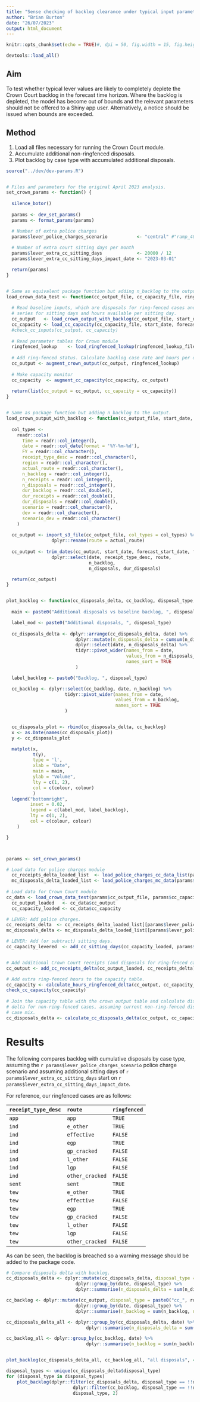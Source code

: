 ```yaml
---
title: "Sense checking of backlog clearance under typical input parameters"
author: "Brian Burton"
date: "26/07/2023"
output: html_document
---
```


```r
knitr::opts_chunk$set(echo = TRUE)#, dpi = 50, fig.width = 15, fig.height = 10)

devtools::load_all()
```


## Aim

To test whether typical lever values are likely to completely deplete the
Crown Court backlog in the forecast time horizon. Where the backlog is depleted,
the model has become out of bounds and the relevant parameters should not be
offered to a Shiny app user. Alternatively, a notice should be issued when
bounds are exceeded.


## Method

1. Load all files necessary for running the Crown Court module.
2. Accumulate additional non-ringfenced disposals.
3. Plot backlog by case type with accumulated additional disposals.


```r

source("../dev/dev-params.R")


# Files and parameters for the original April 2023 analysis.
set_crown_params <- function() {
  
  silence_botor()
  
  params <- dev_set_params()
  params <- format_params(params)

  # Number of extra police charges
  params$lever_police_charges_scenario           <- "central" #"ramp_48m"
  
  # Number of extra court sitting days per month
  params$lever_extra_cc_sitting_days             <- 20000 / 12             # [month^-1]
  params$lever_extra_cc_sitting_days_impact_date <- "2023-03-01"

  return(params)
}


# Same as equivalent package function but adding n_backlog to the output.
load_crown_data_test <- function(cc_output_file, cc_capacity_file, ringfenced_lookup_file, start_date, forecast_start_date, forecast_end_date) {
    
  # Read baseline inputs, which are disposals for ring-fenced cases and time
  # series for sitting days and hours available per sitting day.
  cc_output   <- load_crown_output_with_backlog(cc_output_file, start_date, forecast_start_date, forecast_end_date)
  cc_capacity <- load_cc_capacity(cc_capacity_file, start_date, forecast_start_date, forecast_end_date)
  #check_cc_inputs(cc_output, cc_capacity)
  
  # Read parameter tables for Crown module
  ringfenced_lookup    <- load_ringfenced_lookup(ringfenced_lookup_file)
  
  # Add ring-fenced status. Calculate backlog case rate and hours per disposal.
  cc_output <- augment_crown_output(cc_output, ringfenced_lookup)
  
  # Make capacity monitor
  cc_capacity  <- augment_cc_capacity(cc_capacity, cc_output)
  
  return(list(cc_output = cc_output, cc_capacity = cc_capacity))
}


# Same as package function but adding n_backlog to the output.
load_crown_output_with_backlog <- function(cc_output_file, start_date, forecast_start_date, forecast_end_date) {
  
  col_types <-
    readr::cols(
      Time = readr::col_integer(),
      date = readr::col_date(format = '%Y-%m-%d'),
      FY = readr::col_character(),
      receipt_type_desc = readr::col_character(),
      region = readr::col_character(),
      actual_route = readr::col_character(),
      n_backlog = readr::col_integer(),
      n_receipts = readr::col_integer(),
      n_disposals = readr::col_integer(),
      dur_backlog = readr::col_double(),
      dur_receipts = readr::col_double(),
      dur_disposals = readr::col_double(),
      scenario = readr::col_character(),
      dev = readr::col_character(),
      scenario_dev = readr::col_character()
    )
  
  cc_output <- import_s3_file(cc_output_file, col_types = col_types) %>%
                 dplyr::rename(route = actual_route)
  
  cc_output <- trim_dates(cc_output, start_date, forecast_start_date, forecast_end_date) %>%
                 dplyr::select(date, receipt_type_desc, route,
                               n_backlog,                                 # Read n_backlog so we may sense-check backlog depletion.
                               n_disposals, dur_disposals)

  return(cc_output)
}


plot_backlog <- function(cc_disposals_delta, cc_backlog, disposal_type, colour) {
  
  main <- paste0("Additional disposals vs baseline backlog, ", disposal_type)

  label_mod <- paste0("Additional disposals, ", disposal_type)
  
  cc_disposals_delta <- dplyr::arrange(cc_disposals_delta, date) %>%
                          dplyr::mutate(n_disposals_delta = cumsum(n_disposals_delta)) %>%
                          dplyr::select(date, n_disposals_delta) %>%
                          tidyr::pivot_wider(names_from = date,
                                             values_from = n_disposals_delta,
                                             names_sort = TRUE
                          )

  label_backlog <- paste0("Backlog, ", disposal_type)

  cc_backlog <- dplyr::select(cc_backlog, date, n_backlog) %>%
                      tidyr::pivot_wider(names_from = date,
                                         values_from = n_backlog,
                                         names_sort = TRUE
                      )


  cc_disposals_plot <- rbind(cc_disposals_delta, cc_backlog)
  x <- as.Date(names(cc_disposals_plot))
  y <- cc_disposals_plot

  matplot(x,
          t(y),
          type = 'l',
          xlab = "Date",
          main = main,
          ylab = "Volume",
          lty = c(1, 2),
          col = c(colour, colour)
          )
  legend("bottomright",
         inset = 0.02,
         legend = c(label_mod, label_backlog),
         lty = c(1, 2),
         col = c(colour, colour)
    )

}



params <- set_crown_params()

# Load data for police charges module
  cc_receipts_delta_loaded_list  <- load_police_charges_cc_data_list(params$police_charges_cc_route_file, params$police_charges_cc_files, params$start_date$police_charges_cc, params$forecast_start_date, params$forecast_end_date)
  mc_disposals_delta_loaded_list <- load_police_charges_mc_data(params$police_charges_mc_file, params$police_charges_mc_scenarios, params$police_charges_mc_sheet, params$mc_remand_lookup, params$start_date$police_charges_mc, params$forecast_start_date, params$forecast_end_date)
  
# Load data for Crown Court module
cc_data <- load_crown_data_test(params$cc_output_file, params$cc_capacity_file, params$ringfenced_lookup_file, params$start_date$cc_files, params$forecast_start_date, params$forecast_end_date)
  cc_output_loaded   <- cc_data$cc_output
  cc_capacity_loaded <- cc_data$cc_capacity

# LEVER: Add police charges.
cc_receipts_delta  <- cc_receipts_delta_loaded_list[[params$lever_police_charges_scenario]]
mc_disposals_delta <- mc_disposals_delta_loaded_list[[params$lever_police_charges_scenario]]

# LEVER: Add (or subtract) sitting days.
cc_capacity_levered  <- add_cc_sitting_days(cc_capacity_loaded, params$lever_extra_cc_sitting_days, params$lever_extra_cc_sitting_days_impact_date)


# Add additional Crown Court receipts (and disposals for ring-fenced cases).
cc_output <- add_cc_receipts_delta(cc_output_loaded, cc_receipts_delta)

# Add extra ring-fenced hours to the capacity table.
cc_capacity <- calculate_hours_ringfenced_delta(cc_output, cc_capacity_levered)
check_cc_capacity(cc_capacity)
  
# Join the capacity table with the crown output table and calculate disposals
# delta for non-ring-fenced cases, assuming current non-ring-fenced disposal
# case mix.
cc_disposals_delta <- calculate_cc_disposals_delta(cc_output, cc_capacity)

```


# Results

The following compares backlog with cumulative disposals by case type, assuming
the `r params$lever_police_charges_scenario` police charge scenario and assuming
additional sitting days of `r params$lever_extra_cc_sitting_days` start on
`r params$lever_extra_cc_sitting_days_impact_date`.

For reference, our ringfenced cases are as follows:


`receipt_type_desc`    `route`             `ringfenced`                     
---------------------  ------------------  -------------------------------------
`app`                  `app`               `TRUE`
`ind`                  `e_other`           `TRUE`
`ind`                  `effective`         `FALSE`
`ind`                  `egp`               `TRUE`
`ind`                  `gp_cracked`        `FALSE`
`ind`                  `l_other`           `FALSE`
`ind`                  `lgp`               `FALSE`
`ind`                  `other_cracked`     `FALSE`
`sent`                 `sent`              `TRUE`
`tew`                  `e_other`           `TRUE`
`tew`                  `effective`         `FALSE`
`tew`                  `egp`               `TRUE`
`tew`                  `gp_cracked`        `FALSE`
`tew`                  `l_other`           `FALSE`
`tew`                  `lgp`               `FALSE`
`tew`                  `other_cracked`     `FALSE`
---------------------  ------------------  -------------------------------------

As can be seen, the backlog is breached so a warning message should be added to
the package code.


```r

# Compare disposals delta with backlog.
cc_disposals_delta <- dplyr::mutate(cc_disposals_delta, disposal_type = paste0("cc_", route)) %>%
                          dplyr::group_by(date, disposal_type) %>%
                          dplyr::summarise(n_disposals_delta = sum(n_disposals_delta, na.rm = TRUE), .groups = "drop")

cc_backlog <- dplyr::mutate(cc_output, disposal_type = paste0("cc_", route)) %>%
                          dplyr::group_by(date, disposal_type) %>%
                          dplyr::summarise(n_backlog = sum(n_backlog, na.rm = TRUE), .groups = "drop")

cc_disposals_delta_all <- dplyr::group_by(cc_disposals_delta, date) %>%
                              dplyr::summarise(n_disposals_delta = sum(n_disposals_delta))

cc_backlog_all <- dplyr::group_by(cc_backlog, date) %>%
                              dplyr::summarise(n_backlog = sum(n_backlog))


plot_backlog(cc_disposals_delta_all, cc_backlog_all, "all disposals", 4)

disposal_types <- unique(cc_disposals_delta$disposal_type)
for (disposal_type in disposal_types)
    plot_backlog(dplyr::filter(cc_disposals_delta, disposal_type == !!disposal_type),
                         dplyr::filter(cc_backlog, disposal_type == !!disposal_type),
                         disposal_type, 2)

```


